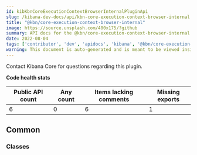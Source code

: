 ```yaml
---
id: kibKbnCoreExecutionContextBrowserInternalPluginApi
slug: /kibana-dev-docs/api/kbn-core-execution-context-browser-internal
title: "@kbn/core-execution-context-browser-internal"
image: https://source.unsplash.com/400x175/?github
summary: API docs for the @kbn/core-execution-context-browser-internal plugin
date: 2022-08-04
tags: ['contributor', 'dev', 'apidocs', 'kibana', '@kbn/core-execution-context-browser-internal']
warning: This document is auto-generated and is meant to be viewed inside our experimental, new docs system. Reach out in #docs-engineering for more info.
---
```




Contact Kibana Core for questions regarding this plugin.

**Code health stats**

| Public API count  | Any count | Items lacking comments | Missing exports |
|-------------------|-----------|------------------------|-----------------|
| 6 | 0 | 6 | 1 |

## Common

### Classes
<DocDefinitionList data={kbnCoreExecutionContextBrowserInternalObj.common.classes}/>

